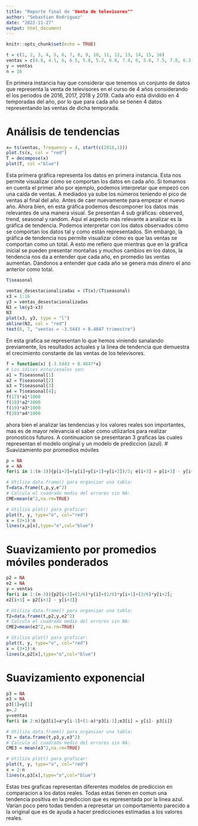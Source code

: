 ```yaml
---
title: "Reporte final de "Venta de televisores""
author: "Sebastian Rodriguez"
date: "2022-11-27"
output: html_document
---
```


```r
knitr::opts_chunk$set(echo = TRUE)
```

```r
t = c(1, 2, 3, 4, 5, 6, 7, 8, 9, 10, 11, 12, 13, 14, 15, 16)
ventas = c(4.8, 4.1, 6, 6.5, 5.8, 5.2, 6.8, 7.4, 6, 5.6, 7.5, 7.8, 6.3, 5.9, 8, 8.4)
y = ventas
n = 16
```
En primera instancia hay que considerar que tenemos un conjunto de datos que representa la venta de televisores en el curso de 4 años considerando el los periodos de 2016, 2017, 2018 y 2019. Cada año está dividido en 4 temporadas del año, por lo que para cada año se tienen 4 datos representando las ventas de dicha temporada.


# Análisis de tendencias
```r
x= ts(ventas, frequency = 4, start(c(2016,1)))
plot.ts(x, col = "red")
T = decompose(x)
plot(T, col ="blue")
```
Esta primera gráfica representa los datos en primera instancia. Esta nos permite visualizar cómo se comportan los datos en cada año. Si tomamos en cuenta el primer año por ejemplo, podemos interpretar que empezó con una caída de ventas. A mediados ya sube los números teniendo el pico de ventas al final del año. Antes de caer nuevamente para empezar el nuevo año.
Ahora bien, en esta gráfica podemos descomponer los datos más relevantes de una manera visual. Se presentan 4 sub gráficas: observed, trend, seasonal y random. Aquí el aspecto más relevante a analizar es la gráfica de tendencia. Podemos interpretar con los datos observados cómo se comportan los datos tal y como están representados. Sin embargo, la gráfica de tendencia nos permite visualizar cómo es que las ventas se comportan como un total.  A esto me refiero que mientras que en la gráfica inicial se pueden presentar montañas y muchos cambios en los datos, la tendencia nos da a entender que cada año, en promedio las ventas aumentan. Dándonos a entender que cada año se genera más dinero el ano anterior como total.


```r
T$seasonal
```

```r
ventas_desestacionalizadas = (T$x)/(T$seasonal)
x3 = 1:16
y3 = ventas_desestacionalizadas
N3 = lm(y3~x3)
N3
plot(x3, y3, type = "l")
abline(N3, col = "red")
text(6, 7, "ventas = -3.5443 + 0.4847 trimestre")
```
En esta grafica se representan lo que hemos viniendo sanalando previamente, los resultados actuales y la linea de tendencia que demuestra el crecimiento constante de las ventas de los televisores.

```r
f = function(x) {-3.5443 + 0.4847*x}
# Los ídices estacionales son: 
a1 = T$seasonal[1]
a2 = T$seasonal[2]
a3 = T$seasonal[3]
a4 = T$seasonal[4];
f(17)*a1*1000
f(18)*a2*1000
f(19)*a3*1000
f(20)*a4*1000
```


ahora bien el analizar las tendencias y los valores reales son importantes, mas es de mayor relevancia el saber como utilizarlos para realizar pronosticos futuros.
A continuacion se presentaran 3 graficas las cuales representan el modelo original y un modelo de prediccion (azul).
# Suavizamiento por promedios móviles
```r
p = NA
e = NA
for(i in 1:(n-3)){p[i+3]=(y[i]+y[i+1]+y[i+2])/3; e[i+3] = p[i+3] - y[i+3]}
```
```r
# Utiliza data.frame() para organizar una tabla:
T=data.frame(t,p,y,e^2)
# Calcula el cuadrado medio del errores sin NA:
CME=mean(e^2,na.rm=TRUE)
```
```r
# Utiliza plot() para graficar:
plot(t, y, type="o", col="red")
x = (3+1):n
lines(x,p[x],type="o",col="blue")
```


# Suavizamiento por promedios móviles ponderados
```r
p2 = NA
e2 = NA
y = ventas
for(i in 1:(n-3)){p2[i+3]=(1/6)*y[i]+(2/6)*y[i+1]+(3/6)*y[i+2];
e2[i+3] = p2[i+3] - y[i+3]}
```
```r
# Utiliza data.frame() para organizar una tabla:
T2=data.frame(t,p2,y,e2^2)
# Calcula el cuadrado medio del errores sin NA:
CME2=mean(e2^2,na.rm=TRUE)
```
```r
# Utiliza plot() para graficar:
plot(t, y, type="o", col="red")
x = (3+1):n
lines(x,p2[x],type="o",col="blue")
```

# Suavizamiento exponencial
```r
p3 = NA
e3 = NA
p3[1]=y[1]
a=.2
y=ventas
for(i in 2:n){p3[i]=a*y[i-1]+(1-a)*p3[i-1];e3[i] = y[i]- p3[i]}
```
```r
# Utiliza data.frame() para organizar una tabla:
T3 = data.frame(t,p3,y,e3^2)
# Calcula el cuadrado medio del errores sin NA:
CME3 = mean(e3^2,na.rm=TRUE)
```
```r
# Utiliza plot() para graficar:
plot(t, y, type="o", col="red")
x = 2:n
lines(x,p3[x],type="o",col="blue")
```
Estas tres graficas representan diferentes modelos de prediccion en comparacion a los datos reales. Todas estas tienen en comun una tendencia positiva en la prediccion que es representada por la linea azul. Varian poco pero todas tienden a represetar un comportamiento parecido a la original que es de ayuda a hacer predicciones estimadas a los valores reales.

